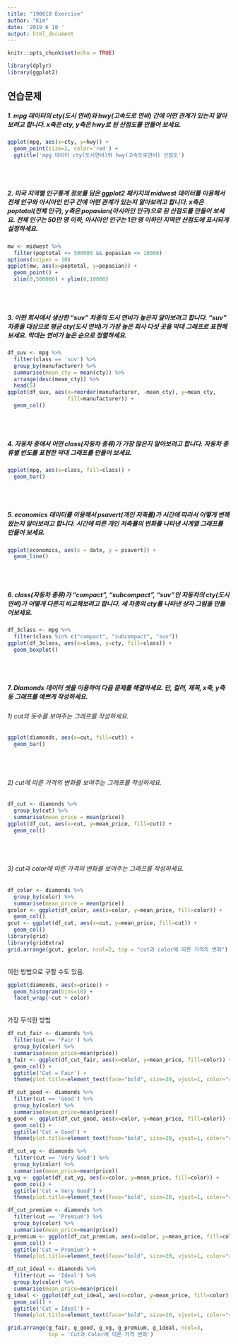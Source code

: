 ```yaml
---
title: "190610 Exercise"
author: "Kim"
date: '2019 6 10 '
output: html_document
---
```


```r
knitr::opts_chunk$set(echo = TRUE)
```
```r
library(dplyr)
library(ggplot2)
```

## 연습문제

##### 1. mpg 데이터의 cty(도시 연비)와 hwy(고속도로 연비) 간에 어떤 관계가 있는지 알아보려고 합니다. x축은 cty, y축은 hwy로 된 산점도를 만들어 보세요.
```r
ggplot(mpg, aes(x=cty, y=hwy)) +
  geom_point(size=2, color='red') +
  ggtitle('mpg 데이터 cty(도시연비)와 hwy(고속도로연비) 산점도')
```
<br><br>

##### 2. 미국 지역별 인구통계 정보를 담은 ggplot2 패키지의 midwest 데이터를 이용해서 전체 인구와 아시아인 인구 간에 어떤 관계가 있는지 알아보려고 합니다. x축은 poptotal(전체 인구), y축은 popasian(아시아인 인구)으로 된 산점도를 만들어 보세요. 전체 인구는 50만 명 이하, 아시아인 인구는 1만 명 이하인 지역만 산점도에 표시되게 설정하세요.
```r
mw <- midwest %>%
  filter(poptotal <= 500000 && popasian <= 10000)
options(scipen = 10)
ggplot(mw, aes(x=poptotal, y=popasian)) +
  geom_point() +
  xlim(0,500000) + ylim(0,10000)
```
<br><br>

##### 3. 어떤 회사에서 생산한 "suv" 차종의 도시 연비가 높은지 알아보려고 합니다. "suv" 차종을 대상으로 평균 cty(도시 연비)가 가장 높은 회사 다섯 곳을 막대 그래프로 표현해 보세요. 막대는 연비가 높은 순으로 정렬하세요. 
```r
df_suv <- mpg %>%
  filter(class == 'suv') %>%
  group_by(manufacturer) %>%
  summarise(mean_cty = mean(cty)) %>%
  arrange(desc(mean_cty)) %>%
  head(5)
ggplot(df_suv, aes(x=reorder(manufacturer, -mean_cty), y=mean_cty,
                   fill=manufacturer)) +
  geom_col()
```
<br><br>

##### 4. 자동차 중에서 어떤 class(자동차 종류)가 가장 많은지 알아보려고 합니다. 자동차 종류별 빈도를 표현한 막대 그래프를 만들어 보세요.
```r
ggplot(mpg, aes(x=class, fill=class)) +
  geom_bar()
```
<br><br>

##### 5. economics 데이터를 이용해서 psavert(개인 저축률)가 시간에 따라서 어떻게 변해왔는지 알아보려고 합니다. 시간에 따른 개인 저축률의 변화를 나타낸 시계열 그래프를 만들어 보세요.
```r
ggplot(economics, aes(x = date, y = psavert)) + 
  geom_line()
```
<br><br>

##### 6. class(자동차 종류)가 "compact", "subcompact", "suv"인 자동차의 cty(도시 연비)가 어떻게 다른지 비교해보려고 합니다. 세 차종의 cty를 나타낸 상자 그림을 만들어보세요.
```r
df_3class <- mpg %>%
  filter(class %in% c("compact", "subcompact", "suv"))
ggplot(df_3class, aes(x=class, y=cty, fill=class)) +
  geom_boxplot()
```
<br><br>

##### 7. Diamonds 데이터 셋을 이용하여 다음 문제를 해결하세요. 단, 컬러, 제목, x축, y축 등 그래프를 예쁘게 작성하세요.
###### 1) cut의 돗수를 보여주는 그래프를 작성하세요.
```r
ggplot(diamonds, aes(x=cut, fill=cut)) +
  geom_bar()
```
<br><br>

###### 2) cut에 따른 가격의 변화를 보여주는 그래프를 작성하세요. 
```r
df_cut <- diamonds %>%
  group_by(cut) %>%
  summarise(mean_price = mean(price))
ggplot(df_cut, aes(x=cut, y=mean_price, fill=cut)) +
  geom_col()
```
<br><br>

###### 3) cut과 color에 따른 가격의 변화를 보여주는 그래프를 작성하세요.
```r
df_color <- diamonds %>%
  group_by(color) %>%
  summarise(mean_price = mean(price)) 
gcolor <- ggplot(df_color, aes(x=color, y=mean_price, fill=color)) +
  geom_col()
gcut <- ggplot(df_cut, aes(x=cut, y=mean_price, fill=cut)) +
  geom_col()
library(grid)
library(gridExtra)
grid.arrange(gcut, gcolor, ncol=2, top = "cut과 color에 따른 가격의 변화")
```
<br>
이런 방법으로 구할 수도 있음.
```r
ggplot(diamonds, aes(x=price)) +
  geom_histogram(bins=10) +
  facet_wrap(~cut + color)
```
<br>
가장 무식한 방법
```r
df_cut_fair <- diamonds %>%
  filter(cut == 'Fair') %>%
  group_by(color) %>%
  summarise(mean_price=mean(price))
g_fair <- ggplot(df_cut_fair, aes(x=color, y=mean_price, fill=color)) +
  geom_col() +
  ggtitle('Cut = Fair') +
  theme(plot.title=element_text(face="bold", size=20, vjust=1, color="red"))

df_cut_good <- diamonds %>%
  filter(cut == 'Good') %>%
  group_by(color) %>%
  summarise(mean_price=mean(price))
g_good <- ggplot(df_cut_good, aes(x=color, y=mean_price, fill=color)) +
  geom_col() +
  ggtitle('Cut = Good') +
  theme(plot.title=element_text(face="bold", size=20, vjust=1, color="red"))

df_cut_vg <- diamonds %>%
  filter(cut == 'Very Good') %>%
  group_by(color) %>%
  summarise(mean_price=mean(price))
g_vg <- ggplot(df_cut_vg, aes(x=color, y=mean_price, fill=color)) +
  geom_col() +
  ggtitle('Cut = Very Good') +
  theme(plot.title=element_text(face="bold", size=20, vjust=1, color="red"))

df_cut_premium <- diamonds %>%
  filter(cut == 'Premium') %>%
  group_by(color) %>%
  summarise(mean_price=mean(price))
g_premium <- ggplot(df_cut_premium, aes(x=color, y=mean_price, fill=color)) +
  geom_col() +
  ggtitle('Cut = Premium') +
  theme(plot.title=element_text(face="bold", size=20, vjust=1, color="red"))

df_cut_ideal <- diamonds %>%
  filter(cut == 'Ideal') %>%
  group_by(color) %>%
  summarise(mean_price=mean(price))
g_ideal <- ggplot(df_cut_ideal, aes(x=color, y=mean_price, fill=color)) +
  geom_col() +
  ggtitle('Cut = Ideal') +
  theme(plot.title=element_text(face="bold", size=20, vjust=1, color="red"))

grid.arrange(g_fair, g_good, g_vg, g_premium, g_ideal, ncol=3,
             top = 'Cut과 Color에 따른 가격 변화')
```



